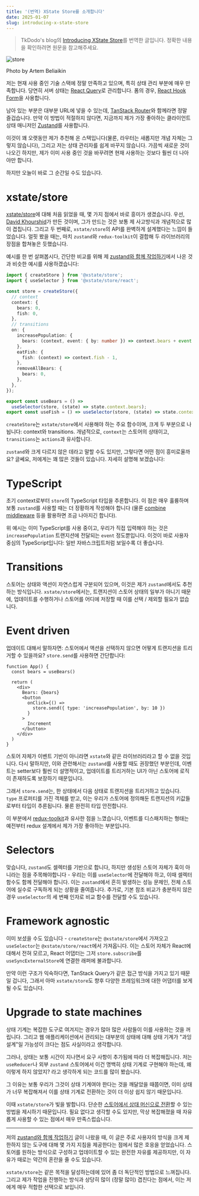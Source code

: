 ```yaml
---
title: '(번역) XState Store를 소개합니다'
date: 2025-01-07
slug: introducing-x-state-store
---
```


> TkDodo's blog의 [Introducing XState Store](https://tkdodo.eu/blog/introducing-x-state-store)를 번역한 글입니다. 정확한 내용을 확인하려면 원문을 참고해주세요.

![store](./store.png)

Photo by Artem Beliaikin

저는 현재 사용 중인 기술 스택에 정말 만족하고 있으며, 특히 상태 관리 부분에 매우 만족합니다. 당연히 서버 상태는 [React Query](https://tkdodo.eu/blog/practical-react-query)로 관리합니다. 폼의 경우, [React Hook Form](https://tkdodo.eu/blog/react-query-and-forms)을 사용합니다.

남아 있는 부분은 대부분 URL에 넣을 수 있는데, [TanStack Router](https://tanstack.com/router/latest)와 함께라면 정말 즐겁습니다. 만약 이 방법이 적절하지 않다면, 지금까지 제가 가장 좋아하는 클라이언트 상태 매니저인 [Zustand](https://zustand-demo.pmnd.rs/)를 사용합니다.

이것이 꽤 오랫동안 제가 추천해 온 스택입니다(물론, 라우터는 새롭지만 개념 자체는 그렇지 않습니다), 그리고 저는 상태 관리자를 쉽게 바꾸지 않습니다. 가끔씩 새로운 것이 나오긴 하지만, 제가 이미 사용 중인 것을 바꾸려면 현재 사용하는 것보다 훨씬 더 나아야만 합니다.

하지만 오늘이 바로 그 순간일 수도 있습니다.

# xstate/store

[xstate/store](https://stately.ai/docs/xstate-store)에 대해 처음 읽었을 때, 몇 가지 점에서 바로 흥미가 생겼습니다. 우선, [David Khourshid](https://x.com/DavidKPiano)가 만든 것이며, 그가 만드는 것은 보통 제 사고방식과 개념적으로 많이 겹칩니다. 그리고 두 번째로, `xstate/store`의 API를 완벽하게 설계했다는 느낌이 들었습니다. 얼핏 봤을 때는, 마치 `zustand`와 `redux-toolkit`이 결합해 두 라이브러리의 장점을 합쳐놓은 듯했습니다.

예시를 한 번 살펴봅시다, 간단한 비교를 위해 제 [zustand와 함께 작업하기](https://tkdodo.eu/blog/working-with-zustand)에서 나온 것과 비슷한 예시를 사용하겠습니다:

```typescript title="example"
import { createStore } from '@xstate/store';
import { useSelector } from '@xstate/store/react';

const store = createStore({
  // context
  context: {
    bears: 0,
    fish: 0,
  },
  // transitions
  on: {
    increasePopulation: {
      bears: (context, event: { by: number }) => context.bears + event.by,
    },
    eatFish: {
      fish: (context) => context.fish - 1,
    },
    removeAllBears: {
      bears: 0,
    },
  },
});

export const useBears = () =>
  useSelector(store, (state) => state.context.bears);
export const useFish = () => useSelector(store, (state) => state.context.fish);
```

`createStore`는 `xstate/store`에서 사용해야 하는 주요 함수이며, 크게 두 부분으로 나뉩니다: context와 transitions. 개념적으로, `context`는 스토어의 상태이고, `transitions`는 `actions`과 유사합니다.

`zustand`와 크게 다르지 않은 데라고 말할 수도 있지만, 그렇다면 어떤 점이 흥미로울까요? 글쎄요, 저에게는 꽤 많은 것들이 있습니다. 자세히 설명해 보겠습니다:

# TypeScript

초기 context로부터 `store`의 TypeScript 타입을 추론합니다. 이 점은 매우 훌륭하며 보통 `zustand`를 사용할 때는 더 장황하게 작성해야 합니다 (물론 [combine middleware](https://zustand.docs.pmnd.rs/guides/typescript) 등을 활용하면 조금 나아지긴 합니다).

위 예시는 이미 TypeScript를 사용 중이고, 우리가 직접 입력해야 하는 것은 `increasePopulation` 트랜지션에 전달되는 `event` 정도뿐입니다. 이것이 바로 사용자 중심의 TypeScript입니다: 일반 자바스크립트처럼 보일수록 더 좋습니다.

# Transitions

스토어는 상태와 액션이 자연스럽게 구분되어 있으며, 이것은 제가 `zustand`에서도 추천하는 방식입니다. `xstate/store`에서는, 트랜지션이 스토어 상태의 일부가 아니기 때문에, 업데이트를 수행하거나 스토어를 어디에 저장할 때 이를 선택 / 제외할 필요가 없습니다.

# Event driven

업데이트 대해서 말하자면: 스토어에서 액션을 선택하지 않으면 어떻게 트랜지션을 트리거할 수 있을까요? `store.send`를 사용하면 간단합니다:

```tsx title="transitions"
function App() {
  const bears = useBears()

  return (
    <div>
      Bears: {bears}
      <button
        onClick={() =>
          store.send({ type: 'increasePopulation', by: 10 })
        }
      >
        Increment
      </button>
    </div>
  )
}
```

스토어 자체가 이벤트 기반이 아니라면 `xstate`와 같은 라이브러리라고 할 수 없을 것입니다. 다시 말하지만, 이와 관련해서는 `zustand`를 사용할 때도 권장했던 부분인데, 이벤트는 setter보다 훨씬 더 설명적이고, 업데이트를 트리거하는 UI가 아닌 스토어에 로직이 존재하도록 보장하기 때문입니다.

그래서 `store.send`는, 한 상태에서 다음 상태로 트랜지션을 트리거하고 있습니다. `type` 프로퍼티를 가진 객체를 받고, 이는 우리가 스토어에 정의해둔 트랜지션의 키값들로부터 타입이 추론됩니다. 물론 완전히 타입 안전합니다.

이 부분에서 [redux-toolkit](https://redux-toolkit.js.org/)과 유사한 점을 느꼈습니다, 이벤트를 디스패치하는 형태는 예전부터 redux 설계에서 제가 가장 좋아하는 부분입니다.

# Selectors

맞습니다, `zustand`도 셀렉터를 기반으로 합니다, 하지만 생성된 스토어 자체가 훅이 아니라는 점을 주목해야합니다 - 우리는 이를 `useSelector`에 전달해야 하고, 이때 셀렉터 함수도 함께 전달해야 합니다. 이는 `zustand`에서 흔히 발생하는 성능 문제인, 전체 스토어에 실수로 구독하게 되는 상황을 줄여줍니다. 추가로, 기본 참조 비교가 충분하지 않은 경우 `useSelector`의 세 번째 인자로 비교 함수를 전달할 수도 있습니다.

# Framework agnostic

이미 보셨을 수도 있습니다 - `createStore`는 `@xstate/store`에서 가져오고 `useSelector`는 `@xstate/store/react`에서 가져옵니다. 이는 스토어 자체가 React에 대해서 전혀 모르고, React 어댑터는 그저 `store.subscribe`를 `useSyncExternalStore`에 연결한 래퍼에 불과합니다.

만약 이런 구조가 익숙하다면, TanStack Query가 같은 접근 방식을 가지고 있기 때문일 겁니다, 그래서 아마 `xstate/store`도 향후 다양한 프레임워크에 대한 어댑터를 보게 될 수도 있습니다.

# Upgrade to state machines

상태 기계는 복잡한 도구로 여겨지는 경우가 많아 많은 사람들이 이를 사용하는 것을 꺼립니다. 그리고 웹 애플리케이션에서 관리되는 대부분의 상태에 대해 상태 기계가 "과잉 설계"일 가능성이 크다는 점도 사실이라고 생각합니다.

그러나, 상태는 보통 시간이 지나면서 요구 사항이 추가됨에 따라 더 복잡해집니다. 저는 `useReducer`나 외부 `zustand` 스토어에서 이건 명백히 상태 기계로 구현해야 하는데, 왜 이렇게 하지 않았지? 라고 생각하게 되는 코드를 많이 봤습니다.

그 이유는 보통 우리가 그것이 상태 기계여야 한다는 것을 깨달았을 때쯤이면, 이미 상태가 너무 복잡해져서 이를 상태 기계로 전환하는 것이 더 이상 쉽지 않기 때문입니다.

이때 `xstate/store`가 빛을 발합니다. 단순한 [스토어에서 상태 머신으로 전환](https://stately.ai/docs/xstate-store#converting-stores-to-state-machines)할 수 있는 방법을 제시하기 때문입니다. 필요 없다고 생각할 수도 있지만, 막상 복잡해졌을 때 자유롭게 사용할 수 있는 점에서 매우 만족스럽습니다.

---

저의 [zustand와 함께 작업하기](https://tkdodo.eu/blog/working-with-zustand) 글이 나왔을 때, 이 글은 주로 사용자의 방식을 크게 제한하지 않는 도구에 대해 몇 가지 지침을 제공한다는 점에서 많은 호응을 얻었습니다. 스토어를 원하는 방식으로 구성하고 업데이트할 수 있는 완전한 자유를 제공하지만, 이 자유가 때로는 약간의 혼란을 줄 수도 있습니다.

`xstate/store`는 같은 목적을 달성하는데에 있어 좀 더 독단적인 방법으로 느껴집니다. 그리고 제가 작업을 진행하는 방식과 상당히 많이 (정말 많이) 겹친다는 점에서, 이는 저에게 매우 적합한 선택으로 보입니다.
